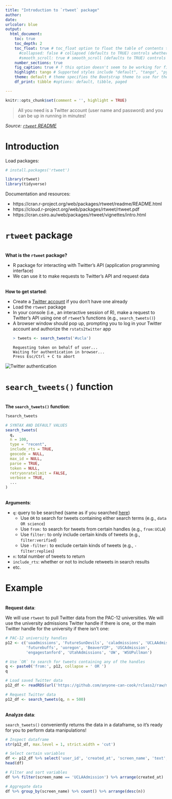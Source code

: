 ```yaml
---
title: "Introduction to `rtweet` package"
author: 
date: 
urlcolor: blue
output: 
  html_document:
    toc: true
    toc_depth: 2
    toc_float: true # toc_float option to float the table of contents to the left of the main document content. floating table of contents will always be visible even when the document is scrolled
      #collapsed: false # collapsed (defaults to TRUE) controls whether the TOC appears with only the top-level (e.g., H2) headers. If collapsed initially, the TOC is automatically expanded inline when necessary
      #smooth_scroll: true # smooth_scroll (defaults to TRUE) controls whether page scrolls are animated when TOC items are navigated to via mouse clicks
    number_sections: true
    fig_caption: true # ? this option doesn't seem to be working for figure inserted below outside of r code chunk    
    highlight: tango # Supported styles include "default", "tango", "pygments", "kate", "monochrome", "espresso", "zenburn", and "haddock" (specify null to prevent syntax    
    theme: default # theme specifies the Bootstrap theme to use for the page. Valid themes include default, cerulean, journal, flatly, readable, spacelab, united, cosmo, lumen, paper, sandstone, simplex, and yeti.
    df_print: tibble #options: default, tibble, paged

---
```


```r
knitr::opts_chunk$set(comment = '', highlight = TRUE)
```

> All you need is a Twitter account (user name and password) and you can be up in running in minutes!

_Source: [`rtweet` README](https://cran.r-project.org/web/packages/rtweet/readme/README.html)_

# Introduction

Load packages:

```r
# install.packages('rtweet')

library(rtweet)
library(tidyverse)
```

Documentation and resources:

- https://cran.r-project.org/web/packages/rtweet/readme/README.html
- https://cloud.r-project.org/web/packages/rtweet/rtweet.pdf
- https://cran.csiro.au/web/packages/rtweet/vignettes/intro.html


# `rtweet` package

<br>
**What is the `rtweet` package?**

- R package for interacting with Twitter's API (application programming interface)
- We can use it to make requests to Twitter's API and request data

<br>
**How to get started**:

- Create a [Twitter account](https://twitter.com/) if you don't have one already
- Load the `rtweet` package
- In your console (i.e., an interactive session of R), make a request to Twitter's API using one of `rtweet`'s functions (e.g., `search_tweets()`)
- A browser window should pop up, prompting you to log in your Twitter account and authorize the `rstats2twitter` app
<p></p>

  ```r
  > tweets <- search_tweets('#ucla')
  ```
  ```
  Requesting token on behalf of user...
  Waiting for authentication in browser...
  Press Esc/Ctrl + C to abort
  ```
  
<div align="center"><img style="max-width:75%" src="twitter_auth.png" alt="Twitter authentication" /></div>

# `search_tweets()` function

<br>
**The `search_tweets()` function**:

```r
?search_tweets

# SYNTAX AND DEFAULT VALUES
search_tweets(
  q,
  n = 100,
  type = "recent",
  include_rts = TRUE,
  geocode = NULL,
  max_id = NULL,
  parse = TRUE,
  token = NULL,
  retryonratelimit = FALSE,
  verbose = TRUE,
  ...
)
```

<br>
**Arguments**:

- `q`: query to be searched (same as if you searched [here](https://twitter.com/explore))
  - Use `OR` to search for tweets containing either search terms (e.g., `data OR science`)
  - Use `from:` to search for tweets from certain handles (e.g., `from:UCLA`)
  - Use `filter:` to only include certain kinds of tweets (e.g., `filter:verified`)
  - Use `-filter:` to exclude certain kinds of tweets (e.g., `-filter:replies`)
- `n`: total number of tweets to return
- `include_rts`: whether or not to include retweets in search results
- etc.

# Example

<br>
**Request data**:

We will use `rtweet` to pull Twitter data from the PAC-12 universities. We will use the university admissions Twitter handle if there is one, or the main Twitter handle for the university if there isn't one:

```r
# PAC-12 university handles
p12 <- c('uaadmissions', 'FutureSunDevils', 'caladmissions', 'UCLAAdmission',
         'futurebuffs', 'uoregon', 'BeaverVIP', 'USCAdmission',
         'engagestanford', 'UtahAdmissions', 'UW', 'WSUPullman')

# Use `OR` to search for tweets containing any of the handles
q <- paste0('from:', p12, collapse = ' OR ')
q
```

```r
# Load saved Twitter data
p12_df <- readRDS(url('https://github.com/anyone-can-cook/rclass2/raw/master/data/p12_dataset.RDS'))
```

```r
# Request Twitter data
p12_df <- search_tweets(q, n = 500)
```

<br>
**Analyze data**:

`search_tweets()` conveniently returns the data in a dataframe, so it's ready for you to perform data manipulations!

```r
# Inspect dataframe
str(p12_df, max.level = 1, strict.width = 'cut')

# Select certain variables
df <- p12_df %>% select('user_id', 'created_at', 'screen_name', 'text', 'location')
head(df)

# Filter and sort variables
df %>% filter(screen_name == 'UCLAAdmission') %>% arrange(created_at)

# Aggregate data
df %>% group_by(screen_name) %>% count() %>% arrange(desc(n))
```

